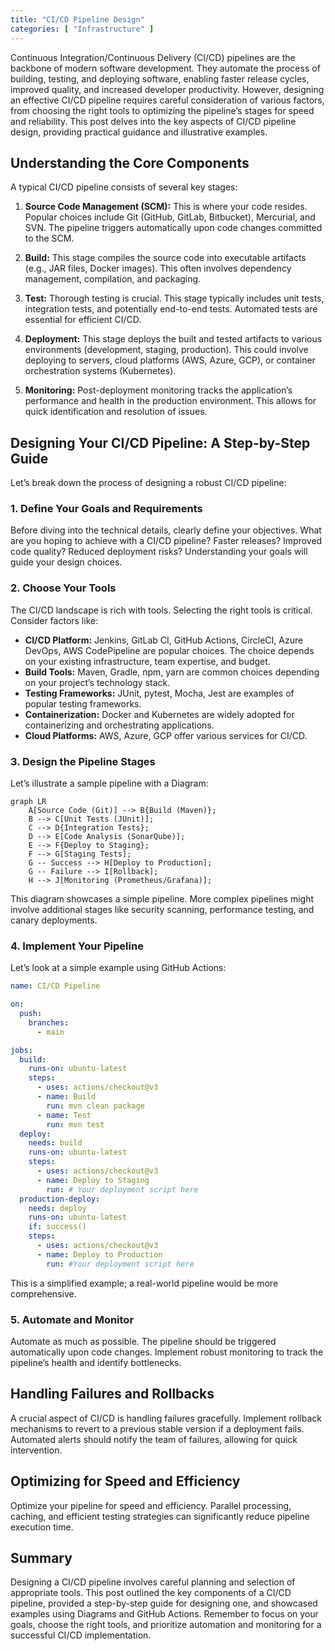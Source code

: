 ```yaml
---
title: "CI/CD Pipeline Design"
categories: [ "Infrastructure" ]
---
```



Continuous Integration/Continuous Delivery (CI/CD) pipelines are the backbone of modern software development.  They automate the process of building, testing, and deploying software, enabling faster release cycles, improved quality, and increased developer productivity.  However, designing an effective CI/CD pipeline requires careful consideration of various factors, from choosing the right tools to optimizing the pipeline's stages for speed and reliability. This post delves into the key aspects of CI/CD pipeline design, providing practical guidance and illustrative examples.


## Understanding the Core Components

A typical CI/CD pipeline consists of several key stages:

1. **Source Code Management (SCM):** This is where your code resides. Popular choices include Git (GitHub, GitLab, Bitbucket), Mercurial, and SVN.  The pipeline triggers automatically upon code changes committed to the SCM.

2. **Build:** This stage compiles the source code into executable artifacts (e.g., JAR files, Docker images).  This often involves dependency management, compilation, and packaging.

3. **Test:**  Thorough testing is crucial.  This stage typically includes unit tests, integration tests, and potentially end-to-end tests. Automated tests are essential for efficient CI/CD.

4. **Deployment:** This stage deploys the built and tested artifacts to various environments (development, staging, production).  This could involve deploying to servers, cloud platforms (AWS, Azure, GCP), or container orchestration systems (Kubernetes).

5. **Monitoring:**  Post-deployment monitoring tracks the application's performance and health in the production environment. This allows for quick identification and resolution of issues.


## Designing Your CI/CD Pipeline: A Step-by-Step Guide

Let's break down the process of designing a robust CI/CD pipeline:


### 1. Define Your Goals and Requirements

Before diving into the technical details, clearly define your objectives.  What are you hoping to achieve with a CI/CD pipeline?  Faster releases? Improved code quality? Reduced deployment risks?  Understanding your goals will guide your design choices.


### 2. Choose Your Tools

The CI/CD landscape is rich with tools.  Selecting the right tools is critical. Consider factors like:

* **CI/CD Platform:**  Jenkins, GitLab CI, GitHub Actions, CircleCI, Azure DevOps, AWS CodePipeline are popular choices.  The choice depends on your existing infrastructure, team expertise, and budget.
* **Build Tools:** Maven, Gradle, npm, yarn are common choices depending on your project's technology stack.
* **Testing Frameworks:** JUnit, pytest, Mocha, Jest are examples of popular testing frameworks.
* **Containerization:** Docker and Kubernetes are widely adopted for containerizing and orchestrating applications.
* **Cloud Platforms:** AWS, Azure, GCP offer various services for CI/CD.


### 3. Design the Pipeline Stages

Let's illustrate a sample pipeline with a Diagram:

```mermaid
graph LR
    A[Source Code (Git)] --> B{Build (Maven)};
    B --> C[Unit Tests (JUnit)];
    C --> D{Integration Tests};
    D --> E[Code Analysis (SonarQube)];
    E --> F{Deploy to Staging};
    F --> G[Staging Tests];
    G -- Success --> H[Deploy to Production];
    G -- Failure --> I[Rollback];
    H --> J[Monitoring (Prometheus/Grafana)];
```


This diagram showcases a simple pipeline.  More complex pipelines might involve additional stages like security scanning, performance testing, and canary deployments.


### 4. Implement Your Pipeline

Let's look at a simple example using GitHub Actions:

```yaml
name: CI/CD Pipeline

on:
  push:
    branches:
      - main

jobs:
  build:
    runs-on: ubuntu-latest
    steps:
      - uses: actions/checkout@v3
      - name: Build
        run: mvn clean package
      - name: Test
        run: mvn test
  deploy:
    needs: build
    runs-on: ubuntu-latest
    steps:
      - uses: actions/checkout@v3
      - name: Deploy to Staging
        run: # Your deployment script here
  production-deploy:
    needs: deploy
    runs-on: ubuntu-latest
    if: success()
    steps:
      - uses: actions/checkout@v3
      - name: Deploy to Production
        run: #Your deployment script here
```

This is a simplified example; a real-world pipeline would be more comprehensive.


### 5. Automate and Monitor

Automate as much as possible.  The pipeline should be triggered automatically upon code changes.  Implement robust monitoring to track the pipeline's health and identify bottlenecks.


##  Handling Failures and Rollbacks

A crucial aspect of CI/CD is handling failures gracefully.  Implement rollback mechanisms to revert to a previous stable version if a deployment fails.  Automated alerts should notify the team of failures, allowing for quick intervention.


## Optimizing for Speed and Efficiency

Optimize your pipeline for speed and efficiency.  Parallel processing, caching, and efficient testing strategies can significantly reduce pipeline execution time.


## Summary

Designing a CI/CD pipeline involves careful planning and selection of appropriate tools.  This post outlined the key components of a CI/CD pipeline, provided a step-by-step guide for designing one, and showcased examples using Diagrams and GitHub Actions.  Remember to focus on your goals, choose the right tools, and prioritize automation and monitoring for a successful CI/CD implementation.

